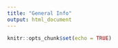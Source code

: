```yaml
---
title: "General Info"
output: html_document
---
```


```r
knitr::opts_chunk$set(echo = TRUE)
```

